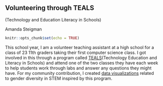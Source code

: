 ## Volunteering through TEALS 

(Technology and Education Literacy in Schools)

Amanda Steigman

```r
knitr::opts_chunk$set(echo = TRUE)
```

This school year, I am a volunteer teaching assistant at a high school for a class of 23 11th graders taking their first computer science class. I got involved in this through a program called  [TEALS](https://www.microsoft.com/en-us/teals)(Technology Education and Literacy in Schools) and attend one of the two classes they have each week to help students work through labs and answer any questions they might have. For my community contribution, I created [data visualizations](https://github.com/asteigman/TEALS-viz/blob/master/TEALS_for_class.pdf) related to gender diversity in STEM inspired by this program.
